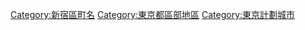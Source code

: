 [[Category:新宿區町名|Category:新宿區町名]]
[[Category:東京都區部地區|Category:東京都區部地區]]
[[Category:東京計劃城市|Category:東京計劃城市]]